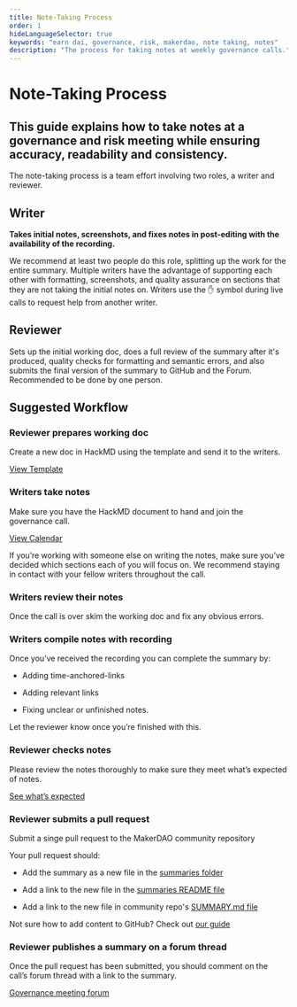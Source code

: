 ```yaml
---
title: Note-Taking Process
order: 1
hideLanguageSelector: true
keywords: "earn dai, governance, risk, makerdao, note taking, notes"
description: "The process for taking notes at weekly governance calls."
---
```


# Note-Taking Process

## This guide explains how to take notes at a governance and risk meeting while ensuring accuracy, readability and consistency.

The note-taking process is a team effort involving two roles, a writer and reviewer.

<Tout image alt>


<Box>


## Writer

**Takes initial notes, screenshots, and fixes notes in post-editing with the availability of the recording.**

We recommend at least two people do this role, splitting up the work for the entire summary. Multiple writers have the advantage of supporting each other with formatting, screenshots, and quality assurance on sections that they are not taking the initial notes on. Writers use the ✋ symbol during live calls to request help from another writer.

</Box>


<Box>


## Reviewer

Sets up the initial working doc, does a full review of the summary after it's produced, quality checks for formatting and semantic errors, and also submits the final version of the summary to GitHub and the Forum. Recommended to be done by one person.

</Box>


</Tout>


## Suggested Workflow

<Process>


<Box>


### Reviewer prepares working doc

Create a new doc in HackMD using the template and send it to the writers.

[View Template](/contribute/governance_and_risk_meetings/take-notes/call-template-governance-and-risk-meetings/)

</Box>


<Box>


### Writers take notes

Make sure you have the HackMD document to hand and join the governance call.

[View Calendar](https://calendar.google.com/calendar/embed?src=makerdao.com_3efhm2ghipksegl009ktniomdk@group.calendar.google.com&ctz=America/Los_Angeles)

If you’re working with someone else on writing the notes, make sure you’ve decided which sections each of you will focus on. We recommend staying in contact with your fellow writers throughout the call.

</Box>


<Box>


### Writers review their notes

Once the call is over skim the working doc and fix any obvious errors.

</Box>


<Box>


### Writers compile notes with recording

Once you’ve received the recording you can complete the summary by:

- Adding time-anchored-links

- Adding relevant links

- Fixing unclear or unfinished notes.

Let the reviewer know once you’re finished with this.

</Box>


<Box>


### Reviewer checks notes

Please review the notes thoroughly to make sure they meet what’s expected of notes.

[See what’s expected](/contribute/governance_and_risk_meetings/take-notes/note-taking-team/)

</Box>


<Box>


### Reviewer submits a pull request

Submit a singe pull request to the MakerDAO community repository

Your pull request should:

- Add the summary as a new file in the [summaries folder](https://github.com/makerdao/community/tree/master/governance/governance-and-risk-meetings/summaries)

- Add a link to the new file in the [summaries README file](https://github.com/makerdao/community/blob/master/governance/governance-and-risk-meetings/summaries/README.md)

- Add a link to the new file in community repo's [SUMMARY.md file](https://github.com/makerdao/community/blob/master/SUMMARY.md)

</Box>


<Callout icon>


Not sure how to add content to GitHub? Check out [our guide](/contribute/content/using-github/)

</Callout>


<Box>


### Reviewer publishes a summary on a forum thread

Once the pull request has been submitted, you should comment on the call’s forum thread with a link to the summary.

[Governance meeting forum](https://forum.makerdao.com/c/governance/gnr/8)

</Box>


</Process>

